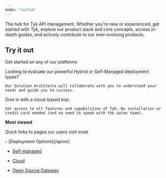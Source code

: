 ```yaml
---
mode: "custom"
---
```


<Card title="Tyk Documentation">
  The <Tooltip tip="this one">hub for Tyk API ma</Tooltip>nagement. Whether you're new or experienced, get started with Tyk, explore our product stack and core concepts, access in-depth guides, and actively contribute to our ever-evolving products.
</Card>

## **Try it out**

Get started on any of our platforms

<CardGroup cols={2}>
  <Card title="Schedule your guided evaluation" href="https://tyk.mintlify.app/mintdocs" cta="Get In Touch">
    Looking to evaluate our powerful Hybrid or Self-Managed deployment types?

    Our Solution Architects will collaborate with you to understand your needs and guide you to success.
  </Card>
  <Card title="Start your 48-hour free trial" icon="sparkles" href="https://tyk.mintlify.app/mintdocs" cta="Srart trial">
    Dive in with a cloud-based trial.

    Get access to all features and capabilities of Tyk. No installation or credit card needed (and no need to speak with the sales team).
  </Card>
</CardGroup>

**Most viewed**

Quick links to pages our users visit most

<Columns cols={3}>
- [Deployment Options](/apim/) 
  
- [Self-managed](/tyk-on-premises/)

- [Cloud](/tyk-cloud/)

  
- [Open Source Gateway](/apim/open-source/)

  </Columns>